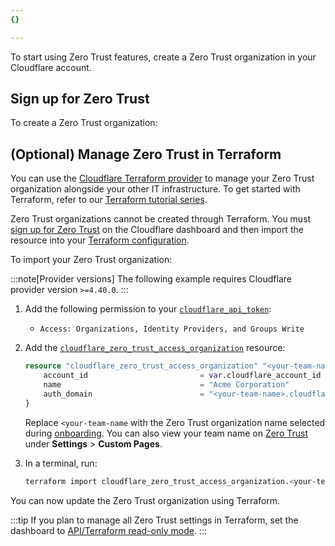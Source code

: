 ```yaml
---
{}

---
```



To start using Zero Trust features, create a Zero Trust organization in your Cloudflare account.

## Sign up for Zero Trust

To create a Zero Trust organization:

<Render file="choose-team-name" product="cloudflare-one" />

## (Optional) Manage Zero Trust in Terraform

You can use the [Cloudflare Terraform provider](https://registry.terraform.io/providers/cloudflare/cloudflare/latest) to manage your Zero Trust organization alongside your other IT infrastructure. To get started with Terraform, refer to our [Terraform tutorial series](/terraform/tutorial/).

Zero Trust organizations cannot be created through Terraform. You must [sign up for Zero Trust](#sign-up-for-zero-trust) on the Cloudflare dashboard and then import the resource into your [Terraform configuration](/terraform/).

To import your Zero Trust organization:

<Tabs> <TabItem label="Terraform (v4)">

:::note[Provider versions]
The following example requires Cloudflare provider version `>=4.40.0`.
:::

1. Add the following permission to your [`cloudflare_api_token`](https://registry.terraform.io/providers/cloudflare/cloudflare/4.40.0/docs/resources/api_token):
	- `Access: Organizations, Identity Providers, and Groups Write`

2. Add the [`cloudflare_zero_trust_access_organization`](https://registry.terraform.io/providers/cloudflare/cloudflare/4.40.0/docs/resources/zero_trust_access_organization) resource:

	```terraform
	resource "cloudflare_zero_trust_access_organization" "<your-team-name>" {
		account_id                         = var.cloudflare_account_id
		name                               = "Acme Corporation"
		auth_domain                        = "<your-team-name>.cloudflareaccess.com"
	}
	```
	Replace `<your-team-name` with the Zero Trust organization name selected during [onboarding](#sign-up-for-zero-trust). You can also view your team name on [Zero Trust](https://one.dash.cloudflare.com) under **Settings** > **Custom Pages**.

3. In a terminal, run:

	```sh
	terraform import cloudflare_zero_trust_access_organization.<your-team-name> <cloudflare_account_id>`
	```

</TabItem>

</Tabs>

You can now update the Zero Trust organization using Terraform.

:::tip
If you plan to manage all Zero Trust settings in Terraform, set the dashboard to [API/Terraform read-only mode](/cloudflare-one/api-terraform/#set-dashboard-to-read-only).
:::
